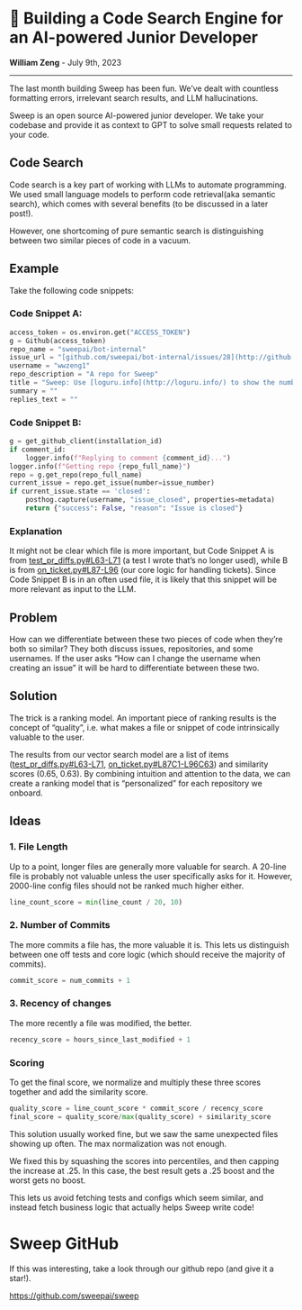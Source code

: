 # 🔎 **Building a Code Search Engine for an AI-powered Junior Developer**

**William Zeng** - July 9th, 2023

---

The last month building Sweep has been fun. We’ve dealt with countless formatting errors, irrelevant search results, and LLM hallucinations.

Sweep is an open source AI-powered junior developer. We take your codebase and provide it as context to GPT to solve small requests related to your code.

## Code Search

Code search is a key part of working with LLMs to automate programming. We used small language models to perform code retrieval(aka semantic search), which comes with several benefits (to be discussed in a later post!).

However, one shortcoming of pure semantic search is distinguishing between two similar pieces of code in a vacuum.

## Example

Take the following code snippets:

### Code Snippet **A:**

```python
access_token = os.environ.get("ACCESS_TOKEN")
g = Github(access_token)
repo_name = "sweepai/bot-internal"
issue_url = "[github.com/sweepai/bot-internal/issues/28](http://github.com/sweepai/bot-internal/issues/28)"
username = "wwzeng1"
repo_description = "A repo for Sweep"
title = "Sweep: Use [loguru.info](http://loguru.info/) to show the number of tokens in the anthropic call"
summary = ""
replies_text = ""
```

### **Code Snippet B:**

```python
g = get_github_client(installation_id)
if comment_id:
    logger.info(f"Replying to comment {comment_id}...")
logger.info(f"Getting repo {repo_full_name}")
repo = g.get_repo(repo_full_name)
current_issue = repo.get_issue(number=issue_number)
if current_issue.state == 'closed':
    posthog.capture(username, "issue_closed", properties=metadata)
    return {"success": False, "reason": "Issue is closed"}
```

### **********************Explanation**********************

It might not be clear which file is more important, but Code Snippet A is from [test_pr_diffs.py#L63-L71](https://github.com/sweepai/sweep/blob/main/tests/test_pr_diffs.py#L63-L71) (a test I wrote that’s no longer used), while B is from [on_ticket.py#L87-L96](https://github.com/sweepai/sweep/blob/main/sweepai/handlers/on_ticket.py#L87-L96) (our core logic for handling tickets). Since Code Snippet B is in an often used file, it is likely that this snippet will be more relevant as input to the LLM.

## Problem

How can we differentiate between these two pieces of code when they’re both so similar? They both discuss issues, repositories, and some usernames. If the user asks “How can I change the username when creating an issue” it will be hard to differentiate between these two.

## Solution

The trick is a ranking model. An important piece of ranking results is the concept of “quality”, i.e. what makes a file or snippet of code intrinsically valuable to the user.

The results from our vector search model are a list of items ([test_pr_diffs.py#L63-L71](https://github.com/sweepai/sweep/blob/main/tests/test_pr_diffs.py#L63-L71), [on_ticket.py#L87C1-L96C63](https://github.com/sweepai/sweep/blob/main/sweepai/handlers/on_ticket.py#L87C1-L96C63)) and similarity scores (0.65, 0.63). By combining intuition and attention to the data, we can create a ranking model that is “personalized” for each repository we onboard.

## Ideas

### 1. File Length

Up to a point, longer files are generally more valuable for search. A 20-line file is probably not valuable unless the user specifically asks for it. However, 2000-line config files should not be ranked much higher either.

```python
line_count_score = min(line_count / 20, 10)
```

### 2. Number of Commits

The more commits a file has, the more valuable it is. This lets us distinguish between one off tests and core logic (which should receive the majority of commits).

```python
commit_score = num_commits + 1
```

### 3. Recency of changes

The more recently a file was modified, the better.

```python
recency_score = hours_since_last_modified + 1
```

### Scoring

To get the final score, we normalize and multiply these three scores together and add the similarity score.

```python
quality_score = line_count_score * commit_score / recency_score
final_score = quality_score/max(quality_score) + similarity_score
```

This solution usually worked fine, but we saw the same unexpected files showing up often. The max normalization was not enough.

We fixed this by squashing the scores into percentiles, and then capping the increase at .25. In this case, the best result gets a .25 boost and the worst gets no boost.

This lets us avoid fetching tests and configs which seem similar, and instead fetch business logic that actually helps Sweep write code!

# Sweep GitHub

If this was interesting, take a look through our github repo (and give it a star!).

https://github.com/sweepai/sweep
